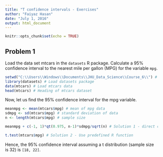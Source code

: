 ---
title: "T confidence intervals - Exercises"
author: "Faiyaz Hasan"
date: "July 1, 2016"
output: html_document
---

```{r setup, include=FALSE}
knitr::opts_chunk$set(echo = TRUE)
```
Problem 1  
---------
Load the data set mtcars in the `datasets` R package. Calculate a 95% confidence interval to the nearest mile per gallon (MPG) for the variable `mpg`.  

```{r load mtcars dataset}
setwd("C:\\Users\\Windows\\Documents\\JHU_Data_Science\\Course_6\\") # Set working directory
library(datasets) # Load datasets package  
data(mtcars) # Load mtcars data  
head(mtcars) # Heading of mtcars dataset
```
Now, let us find the 95% confidence interval for the mpg variable.

```{r mpg mean and sd}
meanmpg <- mean(mtcars$mpg) # mean of mpg data
sdmpg <- sd(mtcars$mpg) # standard deviation of data
n <- length(mtcars$mpg) # sample size

meanmpg + c(-1, 1)*qt(0.975, n-1)*sdmpg/sqrt(n) # Solution 1 - direct computaion

t.test(mtcars$mpg) # Solution 2 - Use predefined R function
```
Hence, the 95% confidence interval assuming a t distribution (sample size is 32) is `[18, 22]`.


